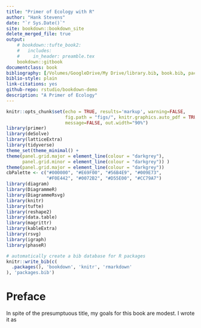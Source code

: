 ```yaml
---
title: "Primer of Ecology with R"
author: "Hank Stevens"
date: "`r Sys.Date()`"
site: bookdown::bookdown_site
delete_merged_file: true
output:
    # bookdown::tufte_book2:
    #   includes:
    #     in_header: preamble.tex
    bookdown::gitbook
documentclass: book
bibliography: [/Volumes/GoogleDrive/My Drive/library.bib, book.bib, packages.bib]
biblio-style: plain
link-citations: yes
github-repo: rstudio/bookdown-demo
description: "A Primer of Ecology"
---
```


```r
knitr::opts_chunk$set(echo = TRUE, results='markup', warning=FALSE,
                      fig.path = "figs/", knitr.graphics.auto_pdf = TRUE,
                      message=FALSE, out.width="90%")
library(primer)
library(deSolve)
library(latticeExtra)
library(tidyverse)
theme_set(theme_minimal() + 
theme(panel.grid.major = element_line(colour = "darkgrey"),
      panel.grid.minor = element_line(colour = "darkgrey")) ) 
theme(panel.grid.major = element_line(colour = "darkgrey"))
cbPalette <- c("#000000", "#E69F00", "#56B4E9", "#009E73", 
               "#F0E442", "#0072B2", "#D55E00", "#CC79A7")
library(diagram)
library(DiagrammeR)
library(DiagrammeRsvg)
library(knitr)
library(tufte)
library(reshape2)
library(data.table)
library(magrittr)
library(kableExtra)
library(rsvg)
library(igraph)
library(phaseR)

```

```r
# automatically create a bib database for R packages
knitr::write_bib(c(
  .packages(), 'bookdown', 'knitr', 'rmarkdown'
), 'packages.bib')
```


# Preface {-}

\paragraph{Goals and audience}
In spite of the presumptuous title, my goals for this book are modest. I wrote it as 
\begin{itemize}
  \item the manual I wish I had in graduate school, and
\item a primer for our graduate course in Population and Community Ecology at Miami University\footnote{Miami University is located in the Miami River valley in Oxford, Ohio, USA; the region is home to the Myaamia tribe that dwelled here prior to European occupation.}
\end{itemize}


